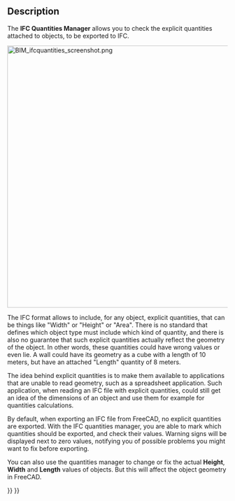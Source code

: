 <languages/>
<translate>

<!--T:9-->
{{Docnav
|[[BIM_IfcElements|IfcElements]]
|[[BIM_IfcProperties|IfcProperties]]
|[[BIM_Workbench|BIM]]
|IconL=BIM_IfcElements.svg
|IconR=BIM_IfcProperties.svg
|IconC=Workbench_BIM.svg
}}

<!--T:1-->
{{GuiCommand
|Name=BIM IfcQuantities
|MenuLocation=Manage → Manage IFC quantities…
|Workbenches=[[BIM_Workbench|BIM]]
}}

==Description== <!--T:2-->

<!--T:4-->
The '''IFC Quantities Manager''' allows you to check the explicit quantities attached to objects, to be exported to IFC.

</translate>
[[Image:BIM_ifcquantities_screenshot.png|600px]]
<translate>
<!--T:11-->
{{Caption|IFC Quantities Manager}}

<!--T:5-->
The IFC format allows to include, for any object, explicit quantities, that can be things like "Width" or "Height" or "Area". There is no standard that defines which object type must include which kind of quantity, and there is also no guarantee that such explicit quantities actually reflect the geometry of the object. In other words, these quantities could have wrong values or even lie. A wall could have its geometry as a cube with a length of 10 meters, but have an attached "Length" quantity of 8 meters.

<!--T:6-->
The idea behind explicit quantities is to make them available to applications that are unable to read geometry, such as a spreadsheet application. Such application, when reading an IFC file with explicit quantities, could still get an idea of the dimensions of an object and use them for example for quantities calculations.

<!--T:7-->
By default, when exporting an IFC file from FreeCAD, no explicit quantities are exported. With the IFC quantities manager, you are able to mark which quantities should be exported, and check their values. Warning signs will be displayed next to zero values, notifying you of possible problems you might want to fix before exporting.

<!--T:8-->
You can also use the quantities manager to change or fix the actual '''Height''', '''Width''' and '''Length''' values of objects. But this will affect the object geometry in FreeCAD.


<!--T:10-->
{{Docnav
|[[BIM_IfcElements|IfcElements]]
|[[BIM_IfcProperties|IfcProperties]]
|[[BIM_Workbench|BIM]]
|IconL=BIM_IfcElements.svg
|IconR=BIM_IfcProperties.svg
|IconC=Workbench_BIM.svg
}}

</translate>
{{BIM_Tools_navi{{#translation:}}}}
{{Userdocnavi{{#translation:}}}}